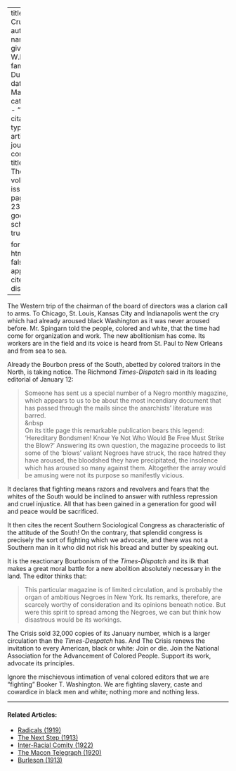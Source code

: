 
---
title: 'A Crusade'
author:
  - name:
      given: W.E.B.
      family: Du Bois
date: Mar. 1914
categories: 
  - ""
citation: 
  type: article-journal
  container-title: The Crisis
  volume: 7
  issue: 5
  page: 238-239
google-scholar: true

format:
  html:
    toc: false
    appendix-cite-as: display
---



The Western trip of the chairman of the board of directors was a clarion
call to arms. To Chicago, St. Louis, Kansas City and Indianapolis went
the cry which had already aroused black Washington as it was never
aroused before. Mr. Spingarn told the people, colored and white, that
the time had come for organization and work. The new abolitionism has
come. Its workers are in the field and its voice is heard from St. Paul
to New Orleans and from sea to sea.

Already the Bourbon press of the South, abetted by colored traitors in
the North, is taking notice. The Richmond *Times-Dispatch* said in its
leading editorial of January 12:

> Someone has sent us a special number of a Negro monthly magazine, which
appears to us to be about the most incendiary document that has passed
through the mails since the anarchists' literature was barred.    
> &nbsp    
> On its title page this remarkable publication bears this legend:
'Hereditary Bondsmen! Know Ye Not Who Would Be Free Must Strike the
Blow?' Answering its own question, the magazine proceeds to list some of
the 'blows' valiant Negroes have struck, the race hatred they have
aroused, the bloodshed they have precipitated, the insolence which has
aroused so many against them. Altogether the array would be amusing were
not its purpose so manifestly vicious.

It declares that fighting means razors and revolvers and fears that the
whites of the South would be inclined to answer with ruthless repression
and cruel injustice. All that has been gained in a generation for good
will and peace would be sacrificed.

It then cites the recent Southern Sociological Congress as
characteristic of the attitude of the South! On the contrary, that
splendid congress is precisely the sort of fighting which we advocate,
and there was not a Southern man in it who did not risk his bread and
butter by speaking out.

It is the reactionary Bourbonism of the *Times-Dispatch* and its ilk
that makes a great moral battle for a new abolition absolutely necessary
in the land. The editor thinks that:

> This particular magazine is of limited circulation, and is probably the
organ of ambitious Negroes in New York. Its remarks, therefore, are
scarcely worthy of consideration and its opinions beneath notice. But
were this spirit to spread among the Negroes, we can but think how
disastrous would be its workings.

<span class="crisis-title">The Crisis</span> sold 32,000 copies of its January number, which is a larger circulation than the *Times-Despatch* has. And <span class="crisis-title">The Crisis</span> renews the invitation to every American, black or white: Join or die. Join the National Association for the Advancement of Colored People. Support its work, advocate its principles.

Ignore the mischievous intimation of venal colored editors that we are
"fighting" Booker T. Washington. We are fighting slavery, caste and cowardice in black men and white; nothing more and nothing less.

<!-- Similar articles start here -->
<div  class="clear-wrap"></div>
<hr>
#### Related Articles:

* [Radicals (1919)](/Volumes/19/02/radicals.html)
* [The Next Step (1913)](/Volumes/06/02/next_step.html)
* [Inter-Racial Comity (1922)](/Volumes/22/01/inter-racial_comity.html)
* [The Macon Telegraph (1920)](/Volumes/19/03/macon_telegraph.html)
* [Burleson (1913)](/Volumes/06/04/burleson.html)

<!-- Similar articles end here -->